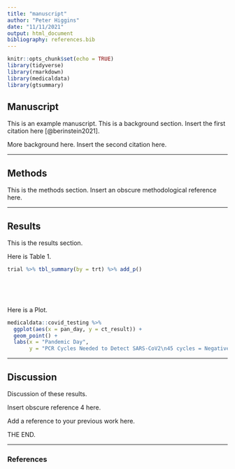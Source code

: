 ```yaml
---
title: "manuscript"
author: "Peter Higgins"
date: "11/11/2021"
output: html_document
bibliography: references.bib
---
```


```r
knitr::opts_chunk$set(echo = TRUE)
library(tidyverse)
library(rmarkdown)
library(medicaldata)
library(gtsummary)
```

## Manuscript

This is an example manuscript. This is a background section. Insert the first citation here [@berinstein2021].

More background here. Insert the second citation here.

------------------------------------------------------------------------

## Methods

This is the methods section. Insert an obscure methodological reference here.

------------------------------------------------------------------------

## Results

This is the results section.

Here is Table 1.

```r
trial %>% tbl_summary(by = trt) %>% add_p()
```

<br>

<br>

Here is a Plot.

```r
medicaldata::covid_testing %>% 
  ggplot(aes(x = pan_day, y = ct_result)) +
  geom_point() +
  labs(x = "Pandemic Day",
       y = "PCR Cycles Needed to Detect SARS-CoV2\n45 cycles = Negative Test")
```

------------------------------------------------------------------------

## Discussion

Discussion of these results.

Insert obscure reference 4 here.

Add a reference to your previous work here.

THE END.

------------------------------------------------------------------------

### References
